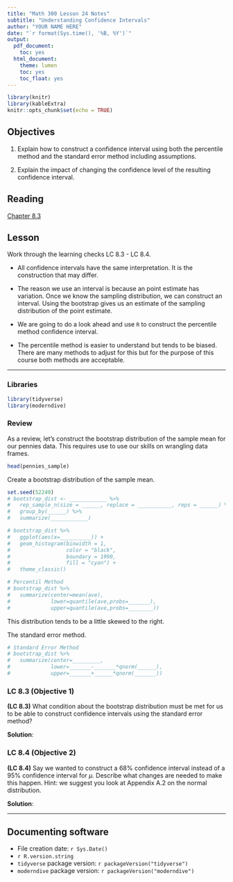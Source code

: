 ```yaml
---
title: "Math 300 Lesson 24 Notes"
subtitle: "Understanding Confidence Intervals"
author: "YOUR NAME HERE"
date: "`r format(Sys.time(), '%B, %Y')`"
output:
  pdf_document:
    toc: yes
  html_document:
    theme: lumen
    toc: yes
    toc_float: yes
---
```



```r
library(knitr)
library(kableExtra)
knitr::opts_chunk$set(echo = TRUE)
```

## Objectives

1. Explain how to construct a confidence interval using both the percentile method and the standard error method including assumptions.    

2. Explain the impact of changing the confidence level of the resulting confidence interval. 


## Reading 

[Chapter 8.3](https://moderndive.com/8-confidence-intervals.html#ci-build-up)


## Lesson 

Work through the learning checks LC 8.3 - LC 8.4.

+ All confidence intervals have the same interpretation. It is the construction that may differ.

+ The reason we use an interval is because an point estimate has variation. Once we know the sampling distribution, we can construct an interval. Using the bootstrap gives us an estimate of the sampling distribution of the point estimate. 

+ We are going to do a look ahead and use `R` to construct the percentile method confidence interval.  

+ The percentile method is easier to understand but tends to be biased. There are many methods to adjust for this but for the purpose of this course both methods are acceptable. 

***

### Libraries 

```r
library(tidyverse)
library(moderndive)
```


### Review

As a review, let's construct the bootstrap distribution of the sample mean for our pennies data. This requires use to use our skills on wrangling data frames.

```r
head(pennies_sample)
```

Create a bootstrap distribution of the sample mean.

```r
set.seed(52249)
# bootstrap_dist <- ____________ %>%
#   rep_sample_n(size = ______, replace = ___________, reps = ______) %>%
#   group_by(______) %>%
#   summarize(____________)
```

```r
# bootstrap_dist %>%
#   ggplot(aes(x=__________)) +
#   geom_histogram(binwidth = 1, 
#                  color = "black", 
#                  boundary = 1990, 
#                  fill = "cyan") +
#   theme_classic()
```

```r
# Percentil Method
# bootstrap_dist %>%
#   summarize(center=mean(ave),
#             lower=quantile(ave,probs=_______),
#             upper=quantile(ave,probs=________))
```

This distribution tends to be a little skewed to the right. 

The standard error method.

```r
# Standard Error Method
# bootstrap_dist %>%
#   summarize(center=_________,
#             lower=_______-_______*qnorm(______),
#             upper=_______+______*qnorm(_______))
```


### LC 8.3 (Objective 1)

**(LC 8.3)** What condition about the bootstrap distribution must be met for us to be able to construct confidence intervals using the standard error method?

**Solution**: 



### LC 8.4 (Objective 2)

**(LC 8.4)** Say we wanted to construct a 68% confidence interval instead of a 95% confidence interval for $\mu$. Describe what changes are needed to make this happen. Hint: we suggest you look at Appendix A.2 on the normal distribution.

**Solution**: 



***

## Documenting software 

  * File creation date: `r Sys.Date()`
  * `r R.version.string`
  * `tidyverse` package version: `r packageVersion("tidyverse")`
  * `moderndive` package version: `r packageVersion("moderndive")`

